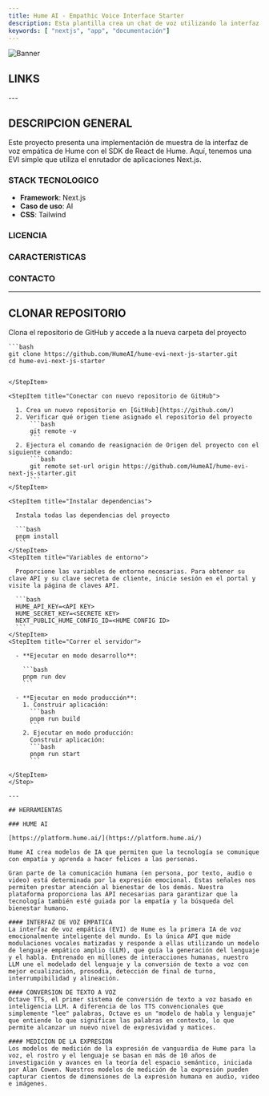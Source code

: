 ```yaml
---
title: Hume AI - Empathic Voice Interface Starter
description: Esta plantilla crea un chat de voz utilizando la interfaz de voz empática de Hume AI.
keywords: [ "nextjs", "app", "documentación"]
---
```


![Banner](https://vercel.com/_next/image?url=https%3A%2F%2Fimages.ctfassets.net%2Fe5382hct74si%2F4Cn2WWmBMqU3OsPHsWKfab%2F9963cf136b430d071947df923cefb4e9%2Fhume.png&w=1920&q=75)

## LINKS

<CardGrid>
  <Card
    title="Template"
    href="https://vercel.com/templates/next.js/empathic-voice-interface-starter"
    icon="alignJustify"
    variant="small"
    external={true}
  />
  <Card
    title="Demo"
    href="https://hume-evi-next-js-starter.vercel.app/"
    icon="alignJustify"
    variant="small"
    external={true}
  />
  <Card
    title="Repositorio GitHub"
    href="https://github.com/humeai/hume-evi-next-js-starter"
    icon="alignJustify"
    variant="small"
    external={true}
  />
  
</CardGrid>
---

## DESCRIPCION GENERAL 

Este proyecto presenta una implementación de muestra de la interfaz de voz empática de Hume con el SDK de React de Hume. Aquí, tenemos una EVI simple que utiliza el enrutador de aplicaciones Next.js.

### STACK TECNOLOGICO

- **Framework**: Next.js
- **Caso de uso**: AI
- **CSS**: Tailwind

### LICENCIA

### CARACTERISTICAS 

### CONTACTO


---
## CLONAR REPOSITORIO

<Step>
  <StepItem title="Clonar repositorio">

  Clona el repositorio de GitHub y accede a la nueva carpeta del proyecto
   
    ```bash
    git clone https://github.com/HumeAI/hume-evi-next-js-starter.git
    cd hume-evi-next-js-starter
  ```

  </StepItem>

  <StepItem title="Conectar con nuevo repositorio de GitHub">
    
    1. Crea un nuevo repositorio en [GitHub](https://github.com/)
    2. Verificar qué origen tiene asignado el repositorio del proyecto
        ```bash
        git remote -v
        ```
    2. Ejectura el comando de reasignación de Origen del proyecto con el siguiente comando:
        ```bash
        git remote set-url origin https://github.com/HumeAI/hume-evi-next-js-starter.git
        ```
  </StepItem>

  <StepItem title="Instalar dependencias">
    
    Instala todas las dependencias del proyecto
    
    ```bash
    pnpm install
    ```
  </StepItem>
  <StepItem title="Variables de entorno">
    
    Proporcione las variables de entorno necesarias. Para obtener su clave API y su clave secreta de cliente, inicie sesión en el portal y visite la página de claves API.
    
    ```bash
    HUME_API_KEY=<API KEY>
    HUME_SECRET_KEY=<SECRETE KEY>
    NEXT_PUBLIC_HUME_CONFIG_ID=<HUME CONFIG ID>
    ```
  </StepItem>
  <StepItem title="Correr el servidor">

    - **Ejecutar en modo desarrollo**:
    
      ```bash
      pnpm run dev
      ```

    - **Ejecutar en modo producción**:
      1. Construir aplicación:
        ```bash
        pnpm run build
        ```
      2. Ejecutar en modo producción:
        Construir aplicación:
        ```bash
        pnpm run start
        ```

  </StepItem>
</Step>

---

## HERRAMIENTAS 

### HUME AI

[https://platform.hume.ai/](https://platform.hume.ai/)

Hume AI crea modelos de IA que permiten que la tecnología se comunique con empatía y aprenda a hacer felices a las personas.

Gran parte de la comunicación humana (en persona, por texto, audio o video) está determinada por la expresión emocional. Estas señales nos permiten prestar atención al bienestar de los demás. Nuestra plataforma proporciona las API necesarias para garantizar que la tecnología también esté guiada por la empatía y la búsqueda del bienestar humano.

#### INTERFAZ DE VOZ EMPATICA 
La interfaz de voz empática (EVI) de Hume es la primera IA de voz emocionalmente inteligente del mundo. Es la única API que mide modulaciones vocales matizadas y responde a ellas utilizando un modelo de lenguaje empático amplio (LLM), que guía la generación del lenguaje y el habla. Entrenado en millones de interacciones humanas, nuestro LLM une el modelado del lenguaje y la conversión de texto a voz con mejor ecualización, prosodia, detección de final de turno, interrumpibilidad y alineación.

#### CONVERSION DE TEXTO A VOZ 
Octave TTS, el primer sistema de conversión de texto a voz basado en inteligencia LLM. A diferencia de los TTS convencionales que simplemente "lee" palabras, Octave es un "modelo de habla y lenguaje" que entiende lo que significan las palabras en contexto, lo que permite alcanzar un nuevo nivel de expresividad y matices.

#### MEDICION DE LA EXPRESION 
Los modelos de medición de la expresión de vanguardia de Hume para la voz, el rostro y el lenguaje se basan en más de 10 años de investigación y avances en la teoría del espacio semántico, iniciada por Alan Cowen. Nuestros modelos de medición de la expresión pueden capturar cientos de dimensiones de la expresión humana en audio, video e imágenes.